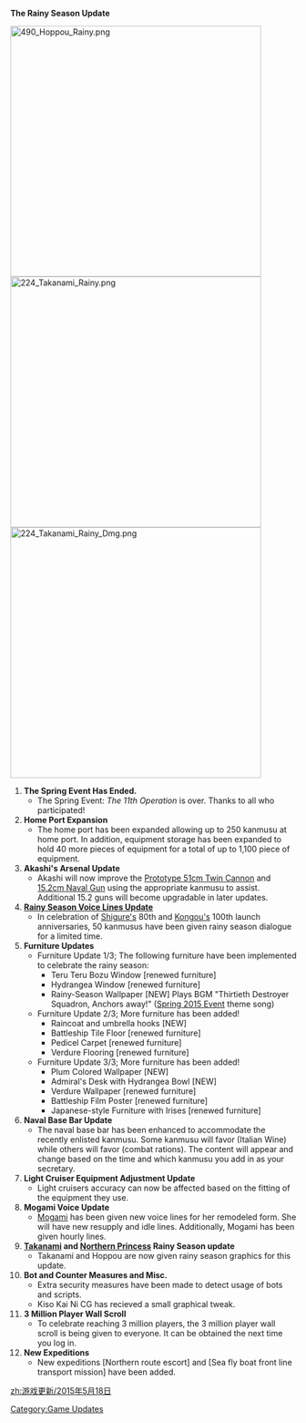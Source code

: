 '''The Rainy Season Update'''

[[File:490_Hoppou Rainy.png|x440px]][[File:224 Takanami Rainy.png|x440px]][[File:224 Takanami Rainy Dmg.png|x440px]]

#'''The Spring Event Has Ended.'''
#*The Spring Event: ''The 11th Operation'' is over. Thanks to all who participated!
#'''Home Port Expansion'''
#*The home port has been expanded allowing up to 250 kanmusu at home port. In addition, equipment storage has been expanded to hold 40 more pieces of equipment for a total of up to 1,100 piece of equipment.
#'''Akashi's Arsenal Update'''
#*Akashi will now improve the [[Prototype 51cm Twin Cannon]] and [[15.2cm Naval Gun]] using the appropriate kanmusu to assist. Additional 15.2 guns will become upgradable in later updates.
#'''[[Seasonal/Rainy_Season_Update|Rainy Season Voice Lines Update]]'''
#*In celebration of [[Shigure|Shigure's]] 80th and [[Kongou|Kongou's]] 100th launch anniversaries, 50 kanmusus have been given rainy season dialogue for a limited time.
#'''Furniture Updates'''
#*Furniture Update 1/3; The following furniture have been implemented to celebrate the rainy season:
#**Teru Teru Bozu Window [renewed furniture]
#**Hydrangea Window [renewed furniture]
#**Rainy-Season Wallpaper [NEW] Plays BGM "Thirtieth Destroyer Squadron, Anchors away!" ([[Spring 2015 Event]] theme song)
#*Furniture Update 2/3; More furniture has been added!
#**Raincoat and umbrella hooks [NEW]
#**Battleship Tile Floor [renewed furniture] 
#**Pedicel Carpet [renewed furniture]
#**Verdure Flooring [renewed furniture]
#*Furniture Update 3/3; More furniture has been added!
#**Plum Colored Wallpaper [NEW]
#**Admiral's Desk with Hydrangea Bowl [NEW] 
#**Verdure Wallpaper [renewed furniture]
#**Battleship Film Poster [renewed furniture]
#**Japanese-style Furniture with Irises [renewed furniture]
#'''Naval Base Bar Update'''
#*The naval base bar has been enhanced to accommodate the recently enlisted kanmusu. Some kanmusu will favor (Italian Wine) while others will favor (combat rations). The content will appear and change based on the time and which kanmusu you add in as your secretary.
#'''Light Cruiser Equipment Adjustment Update'''
#*Light cruisers accuracy can now be affected based on the fitting of the equipment they use. 
#'''Mogami Voice Update'''
#*[[Mogami]] has been given new voice lines for her remodeled form. She will have new resupply and idle lines. Additionally, Mogami has been given hourly lines.
#'''[[Takanami]] and [[Northern Princess]] Rainy Season update'''
#*Takanami and Hoppou are now given rainy season graphics for this update.
#'''Bot and Counter Measures and Misc.'''
#*Extra security measures have been made to detect usage of bots and scripts.
#*Kiso Kai Ni CG has recieved a small graphical tweak.
#'''3 Million Player Wall Scroll'''
#*To celebrate reaching 3 million players, the 3 million player wall scroll is being given to everyone. It can be obtained the next time you log in.
#'''New Expeditions'''
#*New expeditions [Northern route escort] and [Sea fly boat front line transport mission] have been added.

[[zh:游戏更新/2015年5月18日]]
[[Category:Game Updates]]